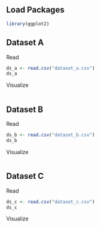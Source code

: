 ## Load Packages
```r
library(ggplot2)
```



## Dataset A

Read
```r
ds_a <- read.csv("dataset_a.csv")
ds_a
```

Visualize
```r

```


## Dataset B

Read
```r
ds_b <- read.csv("dataset_b.csv")
ds_b
```

Visualize
```r

```


## Dataset C

Read
```r
ds_c <- read.csv("dataset_c.csv")
ds_c
```

Visualize
```r

```
